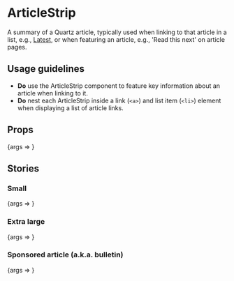 
<Meta title="ArticleStrip" component={ArticleStrip} />

# ArticleStrip

A summary of a Quartz article, typically used when linking to that article in a list, e.g., [Latest](https://qz.com/latest/), or when featuring an article, e.g., 'Read this next' on article pages.

## Usage guidelines

- **Do** use the ArticleStrip component to feature key information about an article when linking to it.
- **Do** nest each ArticleStrip inside a link (`<a>`) and list item (`<li>`) element when displaying a list of article links.

## Props

<Canvas>
	<Story
		args={{
			dateGmt: '2020-10-22T15:00:42',
			kicker: 'Lessons from language',
			thumbnailUrl: 'https://cms.qz.com/wp-content/uploads/2020/10/2020-10-07T071126Z_1691387157_RC2JDJ9CKQYM_RTRMADP_3_HEALTH-CORONAVIRUS-ITALY-GRANDAD-e1603314985764.jpg',
			title: 'IBM scientists hope to detect early signs of dementia using AI',
		}}
		name="Default"
	>
		{args => <ArticleStrip {...args} />}
	</Story>
</Canvas>

<ArgsTable story="Default" />

## Stories

### Small

<Canvas>
	<Story
		args={{
			dateGmt: '2020-10-22T02:31:44',
			edition: 'Quartz India',
			kicker: 'Gaming the space',
			size: 'small',
			thumbnailUrl: 'https://cms.qz.com/wp-content/uploads/2020/10/2009-05-23T120000Z_838732280_GM1E55O084W01_RTRMADP_3_CRICKET-IPL-e1602590703187.jpg',
			title: 'Flush with cash, India’s sports fantasy startups are gaining ground',
		}}
		name="Small"
	>
		{args => <ArticleStrip {...args} />}
	</Story>
</Canvas>

### Extra large

<Canvas>
	<Story
		args={{
			dateGmt: '2020-10-17T08:00:37',
			edition: 'Quartz Africa',
			kicker: 'South Africa replugged',
			size: 'extra-large',
			thumbnailUrl: 'https://cms.qz.com/wp-content/uploads/2020/10/2020-10-08T165034Z_848144848_RC2GEJ9SA1SA_RTRMADP_3_MINING-JHB-INDABA-ESKOM-e1602880878339.jpg',
			title: 'South Africa’s unusual electrical plugs and sockets are headed for retirement',
		}}
		name="XL"
	>
		{args => <ArticleStrip {...args} />}
	</Story>
</Canvas>

### Sponsored article (a.k.a. bulletin)

<Canvas>
	<Story
		args={{
			size: 'extra-large',
			sponsor: 'Citrix',
			thumbnailUrl: 'https://cms.qz.com/wp-content/uploads/2018/11/Citrix_AB1-Twitter-B.png',
			title: 'A renowned psychologist discusses the causes of FOMO in this audio interactive',
		}}
		name="Bulletin"
	>
		{args => <ArticleStrip {...args} />}
	</Story>
</Canvas>
